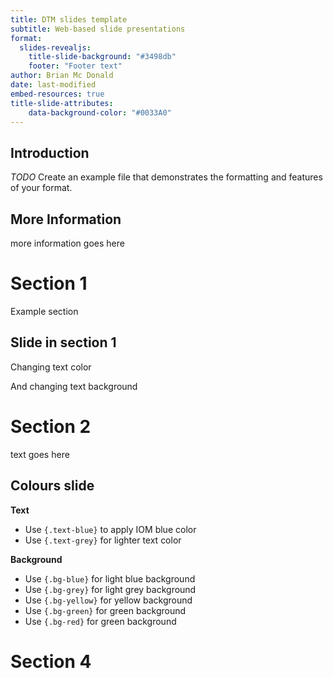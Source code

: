 ```yaml
---
title: DTM slides template
subtitle: Web-based slide presentations
format: 
  slides-revealjs:
    title-slide-background: "#3498db"
    footer: "Footer text"
author: Brian Mc Donald
date: last-modified
embed-resources: true
title-slide-attributes:
    data-background-color: "#0033A0"
---
```


## Introduction

*TODO* Create an example file that demonstrates the formatting and features of your format.

## More Information
more information goes here

 

# Section 1 {.slide-blue}

Example section

## Slide in section 1

Changing text [color]{.text-primary}

And changing text [background]{.bg-secondary}

# Section 2 {.slide-blue}
text goes here

## Colours slide

**Text**

- Use `{.text-blue}` to apply [IOM blue]{.text-blue} color
- Use `{.text-grey}` for [lighter text]{.text-grey} color

**Background**

- Use `{.bg-blue}` for [light blue]{.bg-blue} background
- Use `{.bg-grey}` for [light grey]{.bg-grey} background
- Use `{.bg-yellow}` for [yellow]{.bg-yellow} background
- Use `{.bg-green}` for [green]{.bg-green} background
- Use `{.bg-red}` for [green]{.bg-red} background



# Section 4 {.slide-yellow}



